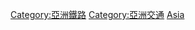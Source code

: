 {{Catnav|頁面分類|地理|地下空間|城市轨道交通}}
{{Catnav|頁面分類|人类社会|交通|公共交通|城市轨道交通}}

{{Commonscat|Rapid transit in Asia}}

[[Category:亞洲鐵路|Category:亞洲鐵路]]
[[Category:亞洲交通|Category:亞洲交通]]
[[Category:各大洲城市轨道交通|Asia]]